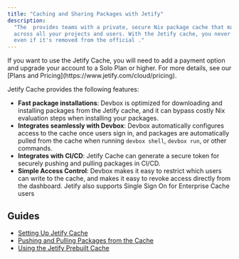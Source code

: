 ```yaml
---
title: "Caching and Sharing Packages with Jetify"
description:
  "The  provides teams with a private, secure Nix package cache that makes it easy to share packages
  across all your projects and users. With the Jetify cache, you never have to rebuild a package,
  even if it's removed from the official ."
---
```


<Info>
  If you want to use the Jetify Cache, you will need to add a payment option and upgrade your
  account to a Solo Plan or higher. For more details, see our [Plans and
  Pricing](https://www.jetify.com/cloud/pricing).
</Info>

Jetify Cache provides the following features:

- **Fast package installations**: Devbox is optimized for downloading and installing packages from
  the Jetify cache, and it can bypass costly Nix evaluation steps when installing your packages.
- **Integrates seamlessly with Devbox**: Devbox automatically configures access to the cache once
  users sign in, and packages are automatically pulled from the cache when running `devbox shell`,
  `devbox run`, or other commands.
- **Integrates with CI/CD**: Jetify Cache can generate a secure token for securely pushing and
  pulling packages in CI/CD.
- **Simple Access Control**: Devbox makes it easy to restrict which users can write to the cache,
  and makes it easy to revoke access directly from the dashboard. Jetify also supports Single Sign
  On for Enterprise Cache users

## Guides[​](#guides "Direct link to Guides")

- [Setting Up Jetify Cache](/docs/cloud/cache/authenticating/)
- [Pushing and Pulling Packages from the Cache](/docs/cloud/cache/usage/)
- [Using the Jetify Prebuilt Cache](/docs/cloud/cache/prebuilt-cache/)
